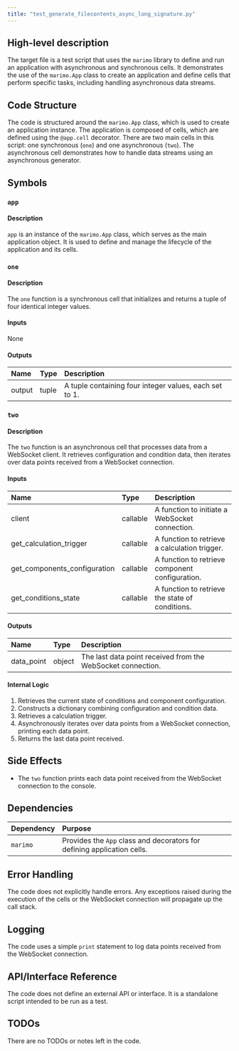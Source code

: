```yaml
---
title: "test_generate_filecontents_async_long_signature.py"
---
```


## High-level description
The target file is a test script that uses the `marimo` library to define and run an application with asynchronous and synchronous cells. It demonstrates the use of the `marimo.App` class to create an application and define cells that perform specific tasks, including handling asynchronous data streams.

## Code Structure
The code is structured around the `marimo.App` class, which is used to create an application instance. The application is composed of cells, which are defined using the `@app.cell` decorator. There are two main cells in this script: one synchronous (`one`) and one asynchronous (`two`). The asynchronous cell demonstrates how to handle data streams using an asynchronous generator.

## Symbols

### `app`
#### Description
`app` is an instance of the `marimo.App` class, which serves as the main application object. It is used to define and manage the lifecycle of the application and its cells.

### `one`
#### Description
The `one` function is a synchronous cell that initializes and returns a tuple of four identical integer values.

#### Inputs
None

#### Outputs
| Name | Type | Description |
|:-----|:-----|:------------|
| output | tuple | A tuple containing four integer values, each set to 1. |

### `two`
#### Description
The `two` function is an asynchronous cell that processes data from a WebSocket client. It retrieves configuration and condition data, then iterates over data points received from a WebSocket connection.

#### Inputs
| Name | Type | Description |
|:-----|:-----|:------------|
| client | callable | A function to initiate a WebSocket connection. |
| get_calculation_trigger | callable | A function to retrieve a calculation trigger. |
| get_components_configuration | callable | A function to retrieve component configuration. |
| get_conditions_state | callable | A function to retrieve the state of conditions. |

#### Outputs
| Name | Type | Description |
|:-----|:-----|:------------|
| data_point | object | The last data point received from the WebSocket connection. |

#### Internal Logic
1. Retrieves the current state of conditions and component configuration.
2. Constructs a dictionary combining configuration and condition data.
3. Retrieves a calculation trigger.
4. Asynchronously iterates over data points from a WebSocket connection, printing each data point.
5. Returns the last data point received.

## Side Effects
- The `two` function prints each data point received from the WebSocket connection to the console.

## Dependencies
| Dependency | Purpose |
|:-----------|:--------|
| `marimo` | Provides the `App` class and decorators for defining application cells. |

## Error Handling
The code does not explicitly handle errors. Any exceptions raised during the execution of the cells or the WebSocket connection will propagate up the call stack.

## Logging
The code uses a simple `print` statement to log data points received from the WebSocket connection.

## API/Interface Reference
The code does not define an external API or interface. It is a standalone script intended to be run as a test.

## TODOs
There are no TODOs or notes left in the code.